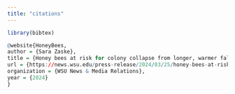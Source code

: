 ```yaml
---
title: "citations"
---
```


```r
library(bibtex)
```


```r
@website{HoneyBees,
author = {Sara Zaske},
title = {Honey bees at risk for colony collapse from longer, warmer fall seasons},
url = {https://news.wsu.edu/press-release/2024/03/25/honey-bees-at-risk-for-colony-collapse-from-longer-warmer-fall-seasons/},
organization = {WSU News & Media Relations},
year = {2024}
}
```

